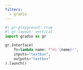 ```yaml
---
filters:
  - gradio
---
```


```python
#| gr-playground: true
#| gr-layout: vertical
import gradio as gr

gr.Interface(
    fn=lambda name: f"Hi {name}!",
    inputs="textbox",
    outputs="textbox"
).launch()
```
